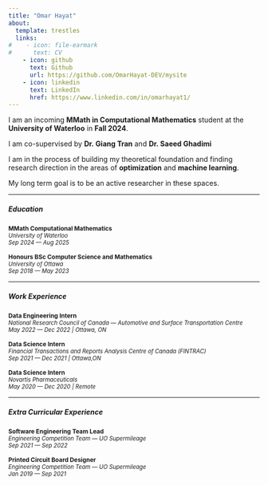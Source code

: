 ```yaml
---
title: "Omar Hayat"
about:
  template: trestles
  links:
#    - icon: file-earmark
#      text: CV
    - icon: github
      text: Github
      url: https://github.com/OmarHayat-DEV/mysite
    - icon: linkedin
      text: LinkedIn
      href: https://www.linkedin.com/in/omarhayat1/
---
```



I am an incoming **MMath in Computational Mathematics** student at the **University of Waterloo** in **Fall 2024**.

I am co-supervised by <a  onclick="window.open('https://uwaterloo.ca/scholar/g6tran/home')" style="cursor: pointer;">**Dr. Giang Tran**</a> and <a  onclick="window.open('https://www.saeedghadimi.com/home')" style="cursor: pointer;">**Dr. Saeed Ghadimi**</a> 

I am in the process of building my theoretical foundation and finding research direction in the areas of **optimization** and **machine learning**. 

My long term goal is to be an active researcher in these spaces.


___
##### Education 
  <span style="font-size: 0.85em;">
  <a onclick="window.open('https://uwaterloo.ca/computational-mathematics/current-masters-students/degree-requirements')" style="cursor: pointer;"> 
  **MMath Computational Mathematics**
  </a> <br>
   <span style="font-size:0.95em;">
   *University of  Waterloo* <br/> 
   *Sep 2024 --- Aug 2025*
   </span> 
</span> 

<span style="font-size:0.85em;">
**Honours BSc Computer Science and Mathematics** <br/>
 <span style="font-size:0.95em;">
 *University of Ottawa* <br/>
 *Sep 2018 --- May 2023*
 </span>
</span> 

___
##### Work Experience 
<span style="font-size:0.85em;">
**Data Engineering Intern**<br/>
 <span style="font-size:0.95em;">
 *National Research Council of Canada --- Automotive and Surface Transportation Centre* <br/>
 *May 2022 --- Dec 2022 | Ottawa, ON * 
 </span>
</span> 

<span style="font-size:0.85em;">
**Data Science Intern**<br/>
 <span style="font-size:0.95em;">
 <a onclick="window.open('https://fintrac-canafe.canada.ca/intro-eng')" style="cursor: pointer;">
 *Financial Transactions and Reports Analysis Centre of Canada (FINTRAC)*
 </a> <br/>
 *Sep 2021 --- Dec 2021 | Ottawa,ON *
 </span>
</span> 

<span style="font-size:0.85em;">
**Data Science Intern **<br/>
 <span style="font-size:0.95em;">
 <a onclick="window.open('https://www.novartis.com/')" style="cursor: pointer;">
 *Novartis Pharmaceuticals * 
 </a>
 <br/>
 *May 2020 --- Dec 2020 | Remote* 
 </span>
</span> 

___
##### Extra Curricular Experience
<span style="font-size:0.85em;">
**Software Engineering Team Lead**<br/>
 <span style="font-size:0.95em;">
 <a onclick="window.open('https://uosupermileage.ca/')" style="cursor: pointer;">
 *Engineering Competition Team --- UO Supermileage* 
 </a>
 <br/>
 *Sep 2021 --- Sep 2022*
 </span>
</span> 

<span style="font-size:0.85em;">
**Printed Circuit Board Designer**<br/>
 <span style="font-size:0.95em;">
 <a onclick="window.open('https://uosupermileage.ca/')" style="cursor: pointer;">
 *Engineering Competition Team --- UO Supermileage*
 </a>
 <br/>
 *Jan 2019 --- Sep 2021*
 </span>
</span> 

